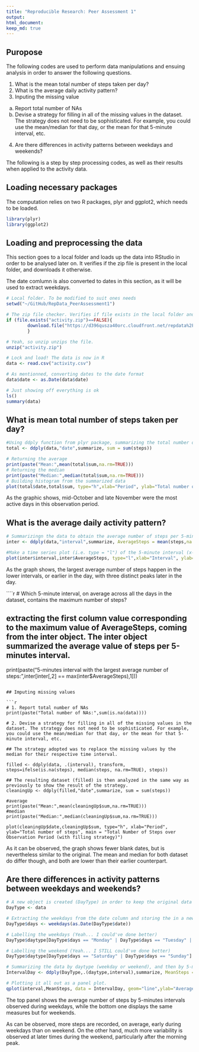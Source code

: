 ```yaml
---
title: "Reproducible Research: Peer Assessment 1"
output: 
html_document:
keep_md: true
---
```

## Puropose

The following codes are used to perform data manipulations and ensuing analysis in order to answer the following questions.  

1. What is the mean total number of steps taken per day?
2. What is the average daily activity pattern?
3. Inputing the missing value  
a. Report total number of NAs  
b. Devise a strategy for filling in all of the missing values in the    dataset. The strategy does not need to be sophisticated. For example, you could use the mean/median for that day, or the mean for that 5-minute interval, etc.
4. Are there differences in activity patterns between weekdays and weekends?  

The following is a step by step processing codes, as well as their results when applied to the activity data.


## Loading necessary packages

The computation relies on two R packages, plyr and ggplot2, which needs to be loaded.


```r
library(plyr)
library(ggplot2)
```


## Loading and preprocessing the data

This section goes to a local folder and loads up the data into RStudio in order to be analysed later on. It verifies if the zip file is present in the local folder, and downloads it otherwise.  

The date comlumn is also converted to dates in this section, as it will be used to extract weekdays.


```r

# Local folder. To be modified to suit ones needs
setwd("~/GitHub/RepData_PeerAssessment1")

# The zip file checker. Verifies if file exists in the local folder and downloads it otherwise.
if (file.exists("activity.zip")==FALSE){
        download.file("https://d396qusza40orc.cloudfront.net/repdata%2Fdata%2Factivity.zip", destfile="activity.zip", method="curl")
        }

# Yeah, so unzip unzips the file.
unzip("activity.zip")

# Lock and load! The data is now in R
data <- read.csv("activity.csv")

# As mentionned, converting dates to the date format
data$date <- as.Date(data$date)

# Just showing off everything is ok
ls()
summary(data)
```


## What is mean total number of steps taken per day?

```r

#Using ddply function from plyr package, summarizing the total number of steps, by day.
total <- ddply(data,"date",summarize, sum = sum(steps))

# Returning the average
print(paste("Mean:",mean(total$sum,na.rm=TRUE)))
# Returning the median
print(paste("Median:",median(total$sum,na.rm=TRUE)))
# Building histogram from the summarized data
plot(total$date,total$sum, type="h",xlab="Period", ylab="Total number of steps", main = "Total Number of Steps over Observation Period")
````
  
As the graphic shows, mid-October and late November were the most active days in this observation period.  


## What is the average daily activity pattern?

```r
# Summarizingn the data to obtain the average number of steps per 5-minutes interval.
inter <- ddply(data,"interval",summarize, AverageSteps = mean(steps,na.rm=TRUE))

#Make a time series plot (i.e. type = "l") of the 5-minute interval (x-axis) and the average number of steps taken, averaged across all days (y-axis)
plot(inter$interval,inter$AverageSteps, type="l",xlab="Interval", ylab="Average number of steps", main = "Average Number of Steps per 5-minutes Time Interval")
```

As the graph shows, the largest average number of steps happen in the lower intervals, or earlier in the day, with three distinct peaks later in the day.

````r
# Which 5-minute interval, on average across all the days in the dataset, contains the maximum number of steps?

## extracting the first column value corresponding to the maximum value of AverageSteps, coming from the inter object. The inter object summarized the average value of steps per 5-minutes interval.
print(paste("5-minutes interval with the largest average number of steps:",inter[inter[,2] == max(inter$AverageSteps),1]))
```

## Imputing missing values

```r
# 1. Report total number of NAs 
print(paste("Total number of NAs:",sum(is.na(data))))

# 2. Devise a strategy for filling in all of the missing values in the dataset. The strategy does not need to be sophisticated. For example, you could use the mean/median for that day, or the mean for that 5-minute interval, etc.

## The strategy adopted was to replace the missing values by the median for their respective time interval.

filled <- ddply(data, .(interval), transform, steps=ifelse(is.na(steps), median(steps, na.rm=TRUE), steps))

## The resulting dataset (filled) is then analyzed in the same way as previously to show the result of the strategy.
cleaningUp <- ddply(filled,"date",summarize, sum = sum(steps))

#average
print(paste("Mean:",mean(cleaningUp$sum,na.rm=TRUE)))
#median
print(paste("Median:",median(cleaningUp$sum,na.rm=TRUE)))

plot(cleaningUp$date,cleaningUp$sum, type="h", xlab="Period", ylab="Total number of steps", main = "Total Number of Steps over Observation Period (with filling strategy)")
```

As it can be observed, the graph shows fewer blank dates, but is nevertheless similar to the original. The mean and median for both dataset do differ though, and both are lower than their earlier counterpart.


## Are there differences in activity patterns between weekdays and weekends?

```r
# A new object is created (DayType) in order to keep the original data object intact.
DayType <- data

# Extracting the weekdays from the date column and storing the in a new column labelled days
DayType$days <- weekdays(as.Date(DayType$date))

# Labelling the weekdays (Yeah... I could've done better)
DayType$daytype[DayType$days == "Monday" | DayType$days == "Tuesday" | DayType$days == "Wednesday" | DayType$days == "Thursday" | DayType$days == "Friday"] <- "Weekday"

# Labelling the weekend (Yeah... I STILL could've done better)
DayType$daytype[DayType$days == "Saturday" | DayType$days == "Sunday"] <- "Weekend"

# Summarizing the data by daytype (weekday or weekend), and then by 5-minutes time intervals.
IntervalDay <- ddply(DayType,.(daytype,interval),summarize, MeanSteps = mean(steps,na.rm=TRUE))

# Plotting it all out as a panel plot.
qplot(interval,MeanSteps, data = IntervalDay, geom="line",ylab="Average Number of Steps",xlab = "Time Intervals", main="Average Number of Steps per 5-minutes Time Interval, divided by Day Type") + facet_wrap(~daytype,nrow=2)
```

The top panel shows the average number of steps by 5-minutes intervals observed during weekdays, while the bottom one displays the same measures but for weekends.  

As can be observed, more steps are recorded, on average, early during weekdays than on weekend. On the other hand, much more variability is observed at later times during the weekend, particularly after the morning peak. 